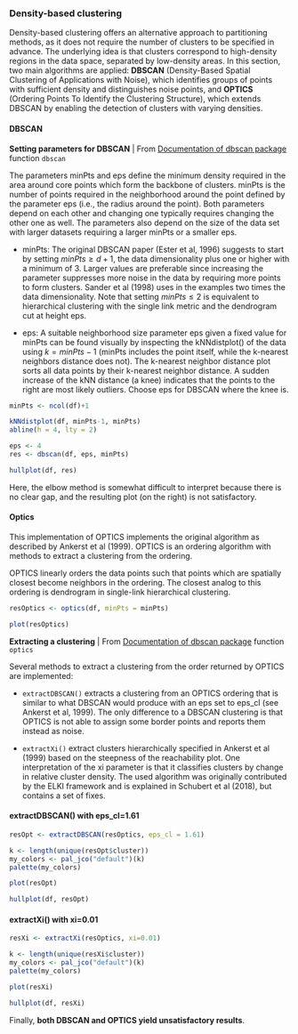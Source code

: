 ### Density-based clustering

Density-based clustering offers an alternative approach to partitioning methods, as it does not require the number of clusters to be specified in advance. The underlying idea is that clusters correspond to high-density regions in the data space, separated by low-density areas. In this section, two main algorithms are applied: **DBSCAN** (Density-Based Spatial Clustering of Applications with Noise), which identifies groups of points with sufficient density and distinguishes noise points, and **OPTICS** (Ordering Points To Identify the Clustering Structure), which extends DBSCAN by enabling the detection of clusters with varying densities.

#### DBSCAN {-}

**Setting parameters for DBSCAN** | From [Documentation of dbscan package](https://cran.r-project.org/web/packages/dbscan/refman/dbscan.html#dbscan) function `dbscan`

The parameters minPts and eps define the minimum density required in the area around core points which form the backbone of clusters. minPts is the number of points required in the neighborhood around the point defined by the parameter eps (i.e., the radius around the point). Both parameters depend on each other and changing one typically requires changing the other one as well. The parameters also depend on the size of the data set with larger datasets requiring a larger minPts or a smaller eps.

* ⁠minPts:⁠ The original DBSCAN paper (Ester et al, 1996) suggests to start by setting $minPts \geq d + 1$, the data dimensionality plus one or higher with a minimum of 3. Larger values are preferable since increasing the parameter suppresses more noise in the data by requiring more points to form clusters. Sander et al (1998) uses in the examples two times the data dimensionality. Note that setting 
$minPts \leq 2$ is equivalent to hierarchical clustering with the single link metric and the dendrogram cut at height eps.

* ⁠eps:⁠ A suitable neighborhood size parameter eps given a fixed value for minPts can be found visually by inspecting the kNNdistplot() of the data using $k=minPts−1$ (minPts includes the point itself, while the k-nearest neighbors distance does not). The k-nearest neighbor distance plot sorts all data points by their k-nearest neighbor distance. A sudden increase of the kNN distance (a knee) indicates that the points to the right are most likely outliers. Choose eps for DBSCAN where the knee is.

```r
minPts <- ncol(df)+1
```

<div class="hscroll-plot">
<div class='plot-container'>
```r
kNNdistplot(df, minPts-1, minPts)
abline(h = 4, lty = 2)
```
</div>

```r
eps <- 4
res <- dbscan(df, eps, minPts)
```

<div class='plot-container'>
```r
hullplot(df, res)
```
</div>
</div>

Here, the elbow method is somewhat difficult to interpret because there is no clear gap, and the resulting plot (on the right) is not satisfactory.

#### Optics {-}

This implementation of OPTICS implements the original algorithm as described by Ankerst et al (1999). OPTICS is an ordering algorithm with methods to extract a clustering from the ordering.

OPTICS linearly orders the data points such that points which are spatially closest become neighbors in the ordering. The closest analog to this ordering is dendrogram in single-link hierarchical clustering.

```r
resOptics <- optics(df, minPts = minPts)
```

```r
plot(resOptics)
```

**Extracting a clustering** | From [Documentation of dbscan package](https://cran.r-project.org/web/packages/dbscan/refman/dbscan.html#optics) function `optics`

Several methods to extract a clustering from the order returned by OPTICS are implemented:

* `extractDBSCAN()` extracts a clustering from an OPTICS ordering that is similar to what DBSCAN would produce with an eps set to eps_cl (see Ankerst et al, 1999). The only difference to a DBSCAN clustering is that OPTICS is not able to assign some border points and reports them instead as noise.

* `extractXi()` extract clusters hierarchically specified in Ankerst et al (1999) based on the steepness of the reachability plot. One interpretation of the xi parameter is that it classifies clusters by change in relative cluster density. The used algorithm was originally contributed by the ELKI framework and is explained in Schubert et al (2018), but contains a set of fixes.

#### extractDBSCAN() with eps_cl=1.61 {-}

```r
resOpt <- extractDBSCAN(resOptics, eps_cl = 1.61)

k <- length(unique(resOpt$cluster))
my_colors <- pal_jco("default")(k)
palette(my_colors)
```

<div class="hscroll-plot">
<div class='plot-container'>
```r
plot(resOpt)
```
</div>

<div class='plot-container'>
```r
hullplot(df, resOpt)
```
</div>
</div>

#### extractXi() with xi=0.01 {-}

```r
resXi <- extractXi(resOptics, xi=0.01)

k <- length(unique(resXi$cluster))
my_colors <- pal_jco("default")(k)
palette(my_colors)
```

<div class="hscroll-plot">
<div class='plot-container'>
```r
plot(resXi)
```
</div>

<div class='plot-container'>
```r
hullplot(df, resXi)
```
</div>
</div>

Finally, **both DBSCAN and OPTICS yield unsatisfactory results**.